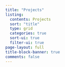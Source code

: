 ```yaml
---
title: "Projects"
listing:
  contents: Projects
  sort: "title"
  type: grid
  categories: true
  sort-ui: true
  filter-ui: true
page-layout: full
title-block-banner: true
comments: false
---
```

